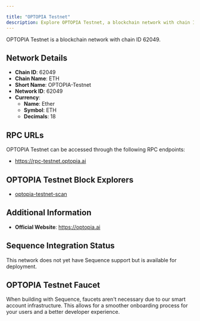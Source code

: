 ```yaml
---

title: "OPTOPIA Testnet"
description: Explore OPTOPIA Testnet, a blockchain network with chain ID 62049. Learn about its native currency, Ether, and how to interact with the network.
---
```




OPTOPIA Testnet is a blockchain network with chain ID 62049.

## Network Details

- **Chain ID**: 62049
- **Chain Name**: ETH
- **Short Name**: OPTOPIA-Testnet
- **Network ID**: 62049
- **Currency**: 
  - **Name**: Ether
  - **Symbol**: ETH
  - **Decimals**: 18

## RPC URLs

OPTOPIA Testnet can be accessed through the following RPC endpoints:

- https://rpc-testnet.optopia.ai

## OPTOPIA Testnet Block Explorers

- [optopia-testnet-scan](https://scan-testnet.optopia.ai)

## Additional Information

- **Official Website**: https://optopia.ai

## Sequence Integration Status

This network does not yet have Sequence support but is available for deployment.

## OPTOPIA Testnet Faucet

When building with Sequence, faucets aren't necessary due to our smart account infrastructure. This allows for a smoother onboarding process for your users and a better developer experience.
